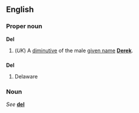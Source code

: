{{See|del}}

==English==
===Proper noun===
'''Del'''

#(''UK'') A [[diminutive]] of the male [[given name]] '''[[Derek]]'''.


==={{abbreviation}}===
'''Del'''

#Delaware


===Noun===
''See'' '''[[del]]'''